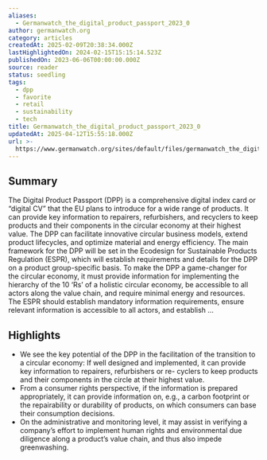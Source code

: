 ```yaml
---
aliases:
  - Germanwatch_the_digital_product_passport_2023_0
author: germanwatch.org
category: articles
createdAt: 2025-02-09T20:38:34.000Z
lastHighlightedOn: 2024-02-15T15:15:14.523Z
publishedOn: 2023-06-06T00:00:00.000Z
source: reader
status: seedling
tags:
  - dpp
  - favorite
  - retail
  - sustainability
  - tech
title: Germanwatch_the_digital_product_passport_2023_0
updatedAt: 2025-04-12T15:55:18.000Z
url: >-
  https://www.germanwatch.org/sites/default/files/germanwatch_the_digital_product_passport_2023_0.pdf
---
```

## Summary

The Digital Product Passport (DPP) is a comprehensive digital index card or “digital CV” that the EU plans to introduce for a wide range of products. It can provide key information to repairers, refurbishers, and recyclers to keep products and their components in the circular economy at their highest value. The DPP can facilitate innovative circular business models, extend product lifecycles, and optimize material and energy efficiency. The main framework for the DPP will be set in the Ecodesign for Sustainable Products Regulation (ESPR), which will establish requirements and details for the DPP on a product group-specific basis. To make the DPP a game-changer for the circular economy, it must provide information for implementing the hierarchy of the 10 ‘Rs’ of a holistic circular economy, be accessible to all actors along the value chain, and require minimal energy and resources. The ESPR should establish mandatory information requirements, ensure relevant information is accessible to all actors, and establish …

## Highlights

- We see the key potential of the DPP in the facilitation of the transition to a circular economy: If well designed and implemented, it can provide key information to repairers, refurbishers or re- cyclers to keep products and their components in the circle at their highest value.
- From a consumer rights perspective, if the information is prepared appropriately, it can provide information on, e.g., a carbon footprint or the repairability or durability of products, on which consumers can base their consumption decisions.
- On the administrative and monitoring level, it may assist in verifying a company’s effort to implement human rights and environmental due diligence along a product’s value chain, and thus also impede greenwashing.
